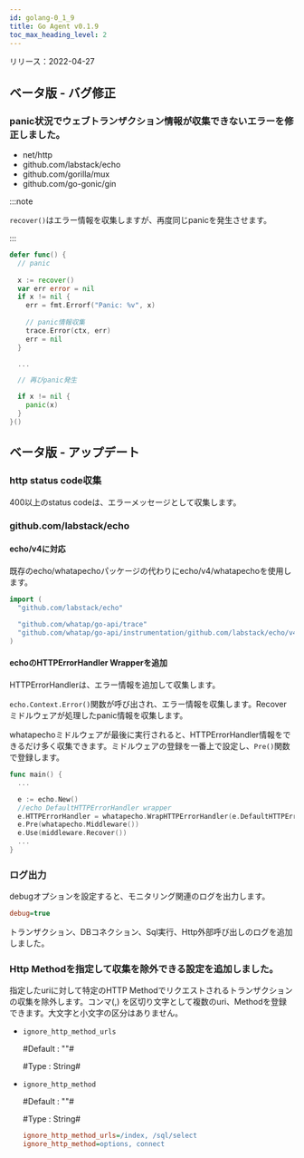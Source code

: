 ```yaml
---
id: golang-0_1_9
title: Go Agent v0.1.9
toc_max_heading_level: 2
---
```



リリース：2022-04-27

## ベータ版 - バグ修正

### panic状況でウェブトランザクション情報が収集できないエラーを修正しました。

- net/http
- github.com/labstack/echo
- github.com/gorilla/mux
- github.com/go-gonic/gin

:::note

`recover()`はエラー情報を収集しますが、再度同じpanicを発生させます。 

:::

```go title='Go'
defer func() {
  // panic 
  
  x := recover()
  var err error = nil
  if x != nil {
    err = fmt.Errorf("Panic: %v", x)
    
    // panic情報収集
    trace.Error(ctx, err)
    err = nil
  }

  ...

  // 再びpanic発生

  if x != nil {
    panic(x)
  }
}()
```

## ベータ版 - アップデート

### http status code収集

400以上のstatus codeは、エラーメッセージとして収集します。

### github.com/labstack/echo

#### echo/v4に対応

既存のecho/whatapechoパッケージの代わりにecho/v4/whatapechoを使用します。 

```go title='Go'
import (
  "github.com/labstack/echo"
  
  "github.com/whatap/go-api/trace"
  "github.com/whatap/go-api/instrumentation/github.com/labstack/echo/v4/whatapecho"
)
```

#### echoのHTTPErrorHandler Wrapperを追加

HTTPErrorHandlerは、エラー情報を追加して収集します。

`echo.Context.Error()`関数が呼び出され、エラー情報を収集します。Recoverミドルウェアが処理したpanic情報を収集します。 

whatapechoミドルウェアが最後に実行されると、HTTPErrorHandler情報をできるだけ多く収集できます。ミドルウェアの登録を一番上で設定し、`Pre()`関数で登録します。

```go title='Go'
func main() {
  ...

  e := echo.New()
  //echo DefaultHTTPErrorHandler wrapper
  e.HTTPErrorHandler = whatapecho.WrapHTTPErrorHandler(e.DefaultHTTPErrorHandler)
  e.Pre(whatapecho.Middleware())
  e.Use(middleware.Recover())
  ...
}
```

### ログ出力

debugオプションを設定すると、モニタリング関連のログを出力します。

```ini
debug=true
```

トランザクション、DBコネクション、Sql実行、Http外部呼び出しのログを追加しました。 

### Http Methodを指定して収集を除外できる設定を追加しました。

指定したuriに対して特定のHTTP Methodでリクエストされるトランザクションの収集を除外します。コンマ(,) を区切り文字として複数のuri、Methodを登録できます。大文字と小文字の区分はありません。

- `ignore_http_method_urls`

  \#Default : ""#

  \#Type : String#

- `ignore_http_method`

  \#Default : ""#

  \#Type : String#

  ```ini
  ignore_http_method_urls=/index, /sql/select
  ignore_http_method=options, connect
  ```
